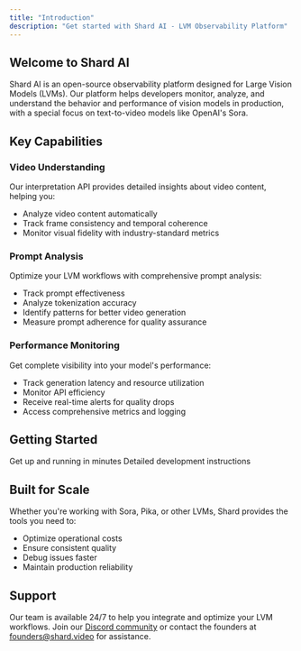 ```yaml
---
title: "Introduction"
description: "Get started with Shard AI - LVM Observability Platform"
---
```


## Welcome to Shard AI

Shard AI is an open-source observability platform designed for Large Vision Models (LVMs). Our platform helps developers monitor, analyze, and understand the behavior and performance of vision models in production, with a special focus on text-to-video models like OpenAI's Sora.

## Key Capabilities

### Video Understanding

Our interpretation API provides detailed insights about video content, helping you:

- Analyze video content automatically
- Track frame consistency and temporal coherence
- Monitor visual fidelity with industry-standard metrics

### Prompt Analysis

Optimize your LVM workflows with comprehensive prompt analysis:

- Track prompt effectiveness
- Analyze tokenization accuracy
- Identify patterns for better video generation
- Measure prompt adherence for quality assurance

### Performance Monitoring

Get complete visibility into your model's performance:

- Track generation latency and resource utilization
- Monitor API efficiency
- Receive real-time alerts for quality drops
- Access comprehensive metrics and logging

## Getting Started

<CardGroup>
  <Card title="Quick Start" icon="rocket" href="/quickstart">
    Get up and running in minutes
  </Card>
  <Card title="Development Guide" icon="code" href="/development">
    Detailed development instructions
  </Card>
</CardGroup>

## Built for Scale

Whether you're working with Sora, Pika, or other LVMs, Shard provides the tools you need to:

- Optimize operational costs
- Ensure consistent quality
- Debug issues faster
- Maintain production reliability

## Support

Our team is available 24/7 to help you integrate and optimize your LVM workflows. Join our [Discord community](https://discord.gg/shard) or contact the founders at [founders@shard.video](mailto:founders@shard.video) for assistance.
